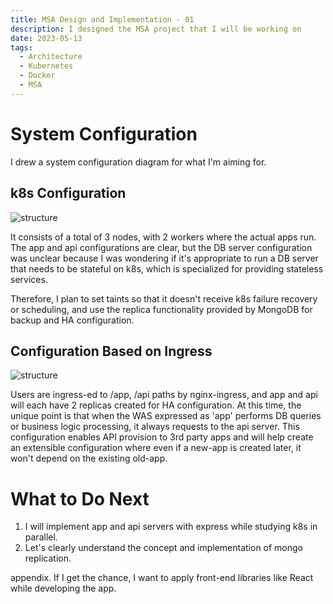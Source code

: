 ```yaml
---
title: MSA Design and Implementation - 01
description: I designed the MSA project that I will be working on
date: 2023-05-13
tags:
  - Architecture
  - Kubernetes
  - Docker
  - MSA
---
```

# System Configuration
I drew a system configuration diagram for what I'm aiming for.

## k8s Configuration
![structure](/images/k8s/0513_k8s-archi1.png)

It consists of a total of 3 nodes, with 2 workers where the actual apps run.
The app and api configurations are clear, but the DB server configuration was unclear because I was wondering if it's appropriate to run a DB server that needs to be stateful on k8s, which is specialized for providing stateless services.

Therefore, I plan to set taints so that it doesn't receive k8s failure recovery or scheduling, and use the replica functionality provided by MongoDB for backup and HA configuration.

## Configuration Based on Ingress
![structure](/images/k8s/0513_k8s-archi2.png)

Users are ingress-ed to /app, /api paths by nginx-ingress, and app and api will each have 2 replicas created for HA configuration.
At this time, the unique point is that when the WAS expressed as 'app' performs DB queries or business logic processing, it always requests to the api server.
This configuration enables API provision to 3rd party apps and will help create an extensible configuration where even if a new-app is created later, it won't depend on the existing old-app.

# What to Do Next
1. I will implement app and api servers with express while studying k8s in parallel.
2. Let's clearly understand the concept and implementation of mongo replication.

appendix.
If I get the chance, I want to apply front-end libraries like React while developing the app.
